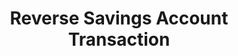 ---
title: Reverse Savings Account Transaction
openapi: 'POST /savingsaccounts/{savingsId}/transactions/{transactionId}'
---